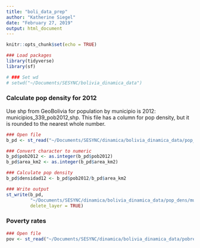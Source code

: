 ```yaml
---
title: "boli_data_prep"
author: "Katherine Siegel"
date: "February 27, 2019"
output: html_document
---
```


```r
knitr::opts_chunk$set(echo = TRUE)

### Load packages
library(tidyverse)
library(sf)

# ### Set wd
# setwd("~/Documents/SESYNC/bolivia_dinamica_data")
```

### Calculate pop density for 2012
Use shp from GeoBolivia for population by municipio is 2012: municipios_339_pob2012,shp. This file has a column for pop density, but it is rounded to the nearest whole number.
```r
### Open file
b_pd <- st_read("~/Documents/SESYNC/dinamica/bolivia_dinamica_data/pop_dens/municipios_339_pob2012.shp", stringsAsFactors = FALSE)

### Convert character to numeric
b_pd$pob2012 <- as.integer(b_pd$pob2012)
b_pd$area_km2 <- as.integer(b_pd$area_km2)

### Calculate pop density
b_pd$densidad12 <- b_pd$pob2012/b_pd$area_km2

### Write output
st_write(b_pd, 
         "~/Documents/SESYNC/dinamica/bolivia_dinamica_data/pop_dens/municipios_339_pob2012.shp", 
         delete_layer = TRUE)
```

### Poverty rates
```r
### Open file
pov <- st_read("~/Documents/SESYNC/dinamica/bolivia_dinamica_data/pobreza/nbi_vam_2012.shp")
```

